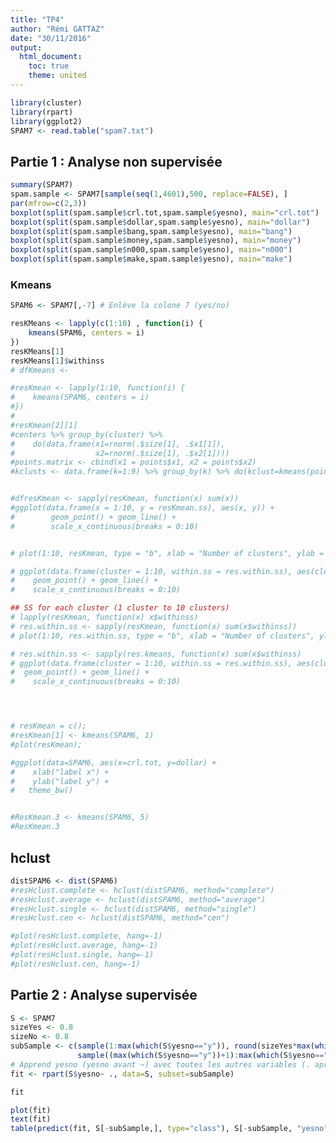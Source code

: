```yaml
---
title: "TP4"
author: "Rémi GATTAZ"
date: "30/11/2016"
output: 
  html_document:
    toc: true
    theme: united
---
```

```r
library(cluster)
library(rpart)
library(ggplot2)
SPAM7 <- read.table("spam7.txt")
```

## Partie 1 : Analyse non supervisée
```r
summary(SPAM7)
spam.sample <- SPAM7[sample(seq(1,4601),500, replace=FALSE), ]
par(mfrow=c(2,3))
boxplot(split(spam.sample$crl.tot,spam.sample$yesno), main="crl.tot")
boxplot(split(spam.sample$dollar,spam.sample$yesno), main="dollar")
boxplot(split(spam.sample$bang,spam.sample$yesno), main="bang")
boxplot(split(spam.sample$money,spam.sample$yesno), main="money")
boxplot(split(spam.sample$n000,spam.sample$yesno), main="n000")
boxplot(split(spam.sample$make,spam.sample$yesno), main="make")
```


### Kmeans
```r
SPAM6 <- SPAM7[,-7] # Enlève la colone 7 (yes/no)

resKMeans <- lapply(c(1:10) , function(i) {
    kmeans(SPAM6, centers = i)
})
resKMeans[1]
resKMeans[1]$withinss
# dfKmeans <- 

#resKmean <- lapply(1:10, function(i) {
#    kmeans(SPAM6, centers = i)
#})
#
#resKmean[2][1]
#centers %>% group_by(cluster) %>%
#    do(data.frame(x1=rnorm(.$size[1], .$x1[1]),
#                  x2=rnorm(.$size[1], .$x2[1])))
#points.matrix <- cbind(x1 = points$x1, x2 = points$x2)
#kclusts <- data.frame(k=1:9) %>% group_by(k) %>% do(kclust=kmeans(points.matrix, .$k))


#dfresKmean <- sapply(resKmean, function(x) sum(x))
#ggplot(data.frame(x = 1:10, y = resKmean.ss), aes(x, y)) +
#        geom_point() + geom_line() +
#        scale_x_continuous(breaks = 0:10)


# plot(1:10, resKmean, type = "b", xlab = "Number of clusters", ylab = "Within SS")

# ggplot(data.frame(cluster = 1:10, within.ss = res.within.ss), aes(cluster, within.ss)) +
#    geom_point() + geom_line() +
#    scale_x_continuous(breaks = 0:10)

## SS for each cluster (1 cluster to 10 clusters)
# lapply(resKmean, function(x) x$withinss)
# res.within.ss <- sapply(resKmean, function(x) sum(x$withinss))
# plot(1:10, res.within.ss, type = "b", xlab = "Number of clusters", ylab = "Within SS")

# res.within.ss <- sapply(res.kmeans, function(x) sum(x$withinss)
# ggplot(data.frame(cluster = 1:10, within.ss = res.within.ss), aes(cluster, within.ss)) +
#  geom_point() + geom_line() +
#    scale_x_continuous(breaks = 0:10)




# resKmean = c();
#resKmean[1] <- kmeans(SPAM6, 1)
#plot(resKmean);

#ggplot(data=SPAM6, aes(x=crl.tot, y=dollar) +
#    xlab("label x") +
#    ylab("label y") +
#   theme_bw()


#ResKmean.3 <- kmeans(SPAM6, 5)
#ResKmean.3
```

## hclust
```r
distSPAM6 <- dist(SPAM6)
#resHclust.complete <- hclust(distSPAM6, method="complete")
#resHclust.average <- hclust(distSPAM6, method="average")
#resHclust.single <- hclust(distSPAM6, method="single")
#resHclust.cen <- hclust(distSPAM6, method="cen")
```

```r
#plot(resHclust.complete, hang=-1)
#plot(resHclust.average, hang=-1)
#plot(resHclust.single, hang=-1)
#plot(resHclust.cen, hang=-1)
```

## Partie 2 : Analyse supervisée

```r
S <- SPAM7
sizeYes <- 0.8
sizeNo <- 0.8
subSample <- c(sample(1:max(which(S$yesno=="y")), round(sizeYes*max(which(S$yesno=="y")),digits=0)),
               sample((max(which(S$yesno=="y"))+1):max(which(S$yesno=="n")),round(sizeNo*length(which(S$yesno=="n")),digits=0)))
# Apprend yesno (yesno avant ~) avec toutes les autres variables (. après ~) avec l'ensemble subset
fit <- rpart(S$yesno~ ., data=S, subset=subSample)

fit

plot(fit)
text(fit)
table(predict(fit, S[-subSample,], type="class"), S[-subSample, "yesno"])
```